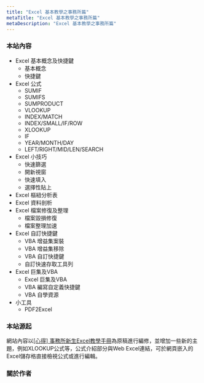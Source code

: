 ```yaml
---
title: "Excel 基本教學之事務所篇"
metaTitle: "Excel 基本教學之事務所篇"
metaDescription: "Excel 基本教學之事務所篇"
---
```




### 本站內容

- Excel 基本概念及快捷鍵
  - 基本概念
  - 快捷鍵
- Excel 公式
  - SUMIF
  - SUMIFS
  - SUMPRODUCT
  - VLOOKUP
  - INDEX/MATCH
  - INDEX/SMALL/IF/ROW
  - XLOOKUP
  - IF
  - YEAR/MONTH/DAY
  - LEFT/RIGHT/MID/LEN/SEARCH
- Excel 小技巧
  - 快速篩選
  - 開新視窗
  - 快速填入
  - 選擇性貼上
- Excel 樞紐分析表
- Excel 資料剖析
- Excel 檔案修復及整理
  - 檔案毀損修復
  - 檔案整理加速
- Excel 自訂快捷鍵
  - VBA 增益集案裝
  - VBA 增益集移除
  - VBA 自訂快捷鍵
  - 自訂快速存取工具列
- Excel 巨集及VBA
  - Excel 巨集及VBA
  - VBA 編寫自定義快捷鍵
  - VBA 自學資源
- 小工具
  - PDF2Excel  

### 本站源起

網站內容以[[心得] 事務所新生Excel教學手冊](https://www.ptt.cc/bbs/Accounting/M.1566753436.A.AE8.html)為原稿進行編修，並增加一些新的主題，例如<Link to="/formula/7-xlookup">XLOOKUP公式</Link>等，公式介紹部分與Web Excel連結，可於網頁嵌入的Excel儲存格直接檢視公式或進行編輯。

### 關於作者
<CommunityAuthor 
    name="Mike Y. Liao"
    imageUrl="https://avatars0.githubusercontent.com/u/18380064?s=400&u=76e0d43fe3f371c897942b8fe18b840b177f0a9d&v=4"
    mailUrl="mailto:n9102125@gmail.com"
    githubUrl="https://github.com/noworneverev"
    description="Always difficult, always beautiful."
/>